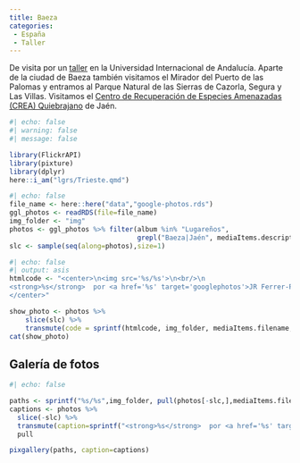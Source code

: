 ```yaml
---
title: Baeza
categories:
 - España
 - Taller
---
```


De visita por un [taller](/evnts/2005_Baeza.qmd) en la Universidad Internacional de Andalucía. Aparte de la ciudad de Baeza también visitamos el Mirador del Puerto de las Palomas y entramos al Parque Natural de las Sierras de Cazorla, Segura y Las Villas. Visitamos el [Centro de Recuperación de Especies Amenazadas (CREA) Quiebrajano](https://www.agenciamedioambienteyagua.es/DetalleCentroA.aspx?Id=17) de Jaén.



```r
#| echo: false
#| warning: false
#| message: false

library(FlickrAPI)
library(pixture)
library(dplyr)
here::i_am("lgrs/Trieste.qmd")
```

```r
#| echo: false
file_name <- here::here("data","google-photos.rds")
ggl_photos <- readRDS(file=file_name)
img_folder <- "img"
photos <- ggl_photos %>% filter(album %in% "Lugareños",
                                grepl("Baeza|Jaén", mediaItems.description))
slc <- sample(seq(along=photos),size=1)

```


```r
#| echo: false
#| output: asis
htmlcode <- "<center>\n<img src='%s/%s'>\n<br/>\n
<strong>%s</strong>  por <a href='%s' target='googlephotos'>JR Ferrer-Paris @ Google Photos</a><br/>
</center>"

show_photo <- photos %>% 
    slice(slc) %>%
    transmute(code = sprintf(htmlcode, img_folder, mediaItems.filename, mediaItems.description, mediaItems.productUrl)) %>% pull()
cat(show_photo)
```


## Galería de fotos

```r
#| echo: false

paths <- sprintf("%s/%s",img_folder, pull(photos[-slc,],mediaItems.filename))
captions <- photos %>%
  slice(-slc) %>% 
  transmute(caption=sprintf("<strong>%s</strong>  por <a href='%s' target='googlephotos'>JR Ferrer-Paris @ Google Photos</a>",mediaItems.description,mediaItems.productUrl)) %>% 
  pull

pixgallery(paths, caption=captions)

```
